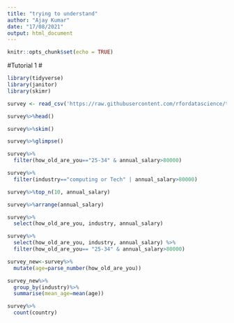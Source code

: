```yaml
---
title: "trying to understand"
author: "Ajay Kumar"
date: "17/08/2021"
output: html_document
---
```


```r
knitr::opts_chunk$set(echo = TRUE)
```

#Tutorial 1 #

```r

library(tidyverse)
library(janitor)
library(skimr)

survey <- read_csv('https://raw.githubusercontent.com/rfordatascience/tidytuesday/master/data/2021/2021-05-18/survey.csv')

survey%>%head()

survey%>%skim()

survey%>%glimpse()

survey%>%
  filter(how_old_are_you=="25-34" & annual_salary>80000)

survey%>%
  filter(industry=="computing or Tech" | annual_salary>80000)

survey%>%top_n(10, annual_salary)

survey%>%arrange(annual_salary)

survey%>%
  select(how_old_are_you, industry, annual_salary)

survey%>%
  select(how_old_are_you, industry, annual_salary) %>%
  filter(how_old_are_you== "25-34" & annual_salary>80000)

survey_new<-survey%>%
  mutate(age=parse_number(how_old_are_you))

survey_new%>%
  group_by(industry)%>%
  summarise(mean_age=mean(age))

survey%>%
  count(country)

```
